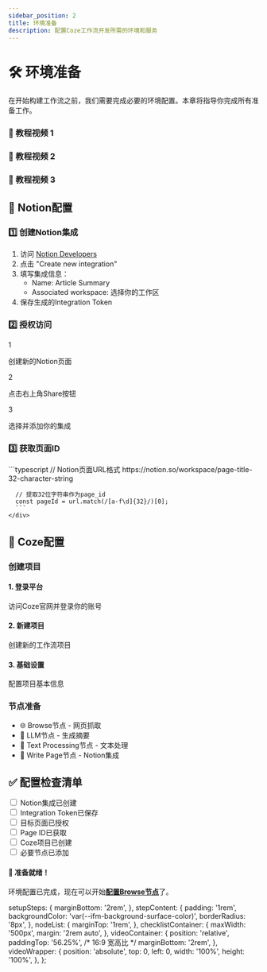 ```yaml
---
sidebar_position: 2
title: 环境准备
description: 配置Coze工作流开发所需的环境和服务
---
```



# 🛠️ 环境准备

<div className="hero shadow--md">
  <div className="container">
    <p>
      在开始构建工作流之前，我们需要完成必要的环境配置。本章将指导你完成所有准备工作。
    </p>
  </div>
</div>

<div className="video-description">
  <h3>🎥 教程视频 1</h3>
</div>

<div className="video-container">
  <div className="video-wrapper">
    <ReactPlayer
      url="https://www.youtube.com/embed/ANmv1dMY7fY"
      controls={true}
      width="100%"
      height="100%"
      style={{ aspectRatio: '16/9' }}
    />
  </div>
</div>

<div className="video-description">
  <h3>🎥 教程视频 2</h3>
</div>

<div className="video-container">
  <div className="video-wrapper">
    <ReactPlayer
      url="https://www.youtube.com/embed/85Z324xsD-w"
      controls={true}
      width="100%"
      height="100%"
      style={{ aspectRatio: '16/9' }}
    />
  </div>
</div>

<div className="video-description">
  <h3>🎥 教程视频 3</h3>
</div>

<div className="video-container">
  <div className="video-wrapper">
    <ReactPlayer
      url="https://www.youtube.com/embed/4VVJv9SfJqc"
      controls={true}
      width="100%"
      height="100%"
      style={{ aspectRatio: '16/9' }}
    />
  </div>
</div>

## 📘 Notion配置

<div className="setup-steps">

<Tabs>
  <TabItem value="integration" label="创建集成" default>
    <div className="step-content">
      <h3>1️⃣ 创建Notion集成</h3>
      <ol>
        <li>访问 <a href="https://developers.notion.com/" target="_blank">Notion Developers</a></li>
        <li>点击 "Create new integration"</li>
        <li>
          填写集成信息：
          <ul>
            <li>Name: Article Summary</li>
            <li>Associated workspace: 选择你的工作区</li>
          </ul>
        </li>
        <li>保存生成的Integration Token</li>
      </ol>
    </div>
  </TabItem>
  <TabItem value="auth" label="页面授权">
    <div className="step-content">
      <h3>2️⃣ 授权访问</h3>
      <div className="steps-container">
        <div className="step">
          <span className="step-number">1</span>
          <p>创建新的Notion页面</p>
        </div>
        <div className="step">
          <span className="step-number">2</span>
          <p>点击右上角Share按钮</p>
        </div>
        <div className="step">
          <span className="step-number">3</span>
          <p>选择并添加你的集成</p>
        </div>
      </div>
    </div>
  </TabItem>
  <TabItem value="pageid" label="获取Page ID">
    <div className="step-content">
      <h3>3️⃣ 获取页面ID</h3>
      ```typescript
      // Notion页面URL格式
      https://notion.so/workspace/page-title-32-character-string
      
      // 提取32位字符串作为page_id
      const pageId = url.match(/[a-f\d]{32}/)[0];
      ```
    </div>
  </TabItem>
</Tabs>

</div>

## 🤖 Coze配置

<div className="coze-setup">

### 创建项目

<div className="setup-grid">
  <div className="setup-card">
    <h4>1. 登录平台</h4>
    <p>访问Coze官网并登录你的账号</p>
  </div>
  <div className="setup-card">
    <h4>2. 新建项目</h4>
    <p>创建新的工作流项目</p>
  </div>
  <div className="setup-card">
    <h4>3. 基础设置</h4>
    <p>配置项目基本信息</p>
  </div>
</div>

### 节点准备

<div className="node-list">
  <Admonition type="info" title="必要节点">
    <ul>
      <li>🌐 Browse节点 - 网页抓取</li>
      <li>🤖 LLM节点 - 生成摘要</li>
      <li>📝 Text Processing节点 - 文本处理</li>
      <li>💾 Write Page节点 - Notion集成</li>
    </ul>
  </Admonition>
</div>

</div>

## ✅ 配置检查清单

<div className="checklist-container">
  <div className="checklist">
    <div className="checklist-item">
      <input type="checkbox" id="check1" />
      <label htmlFor="check1">Notion集成已创建</label>
    </div>
    <div className="checklist-item">
      <input type="checkbox" id="check2" />
      <label htmlFor="check2">Integration Token已保存</label>
    </div>
    <div className="checklist-item">
      <input type="checkbox" id="check3" />
      <label htmlFor="check3">目标页面已授权</label>
    </div>
    <div className="checklist-item">
      <input type="checkbox" id="check4" />
      <label htmlFor="check4">Page ID已获取</label>
    </div>
    <div className="checklist-item">
      <input type="checkbox" id="check5" />
      <label htmlFor="check5">Coze项目已创建</label>
    </div>
    <div className="checklist-item">
      <input type="checkbox" id="check6" />
      <label htmlFor="check6">必要节点已添加</label>
    </div>
  </div>
</div>

<div className="alert alert--success" role="alert">
  <h4>🎉 准备就绪！</h4>
  <p>
    环境配置已完成，现在可以开始<a href="./browse-node-setup"><b>配置Browse节点</b></a>了。
  </p>
</div>

  setupSteps: {
    marginBottom: '2rem',
  },
  stepContent: {
    padding: '1rem',
    backgroundColor: 'var(--ifm-background-surface-color)',
    borderRadius: '8px',
  },
  nodeList: {
    marginTop: '1rem',
  },
  checklistContainer: {
    maxWidth: '500px',
    margin: '2rem auto',
  },
  videoContainer: {
    position: 'relative',
    paddingTop: '56.25%', /* 16:9 宽高比 */
    marginBottom: '2rem',
  },
  videoWrapper: {
    position: 'absolute',
    top: 0,
    left: 0,
    width: '100%',
    height: '100%',
  },
};